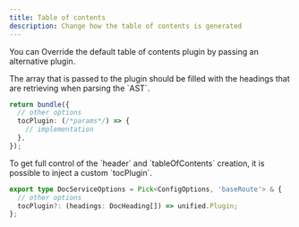 ```yaml
---
title: Table of contents
description: Change how the table of contents is generated
---
```


You can Override the default table of contents plugin by passing an alternative plugin.

<Info>
  The array that is passed to the plugin should be filled with the headings that
  are retrieving when parsing the `AST`.
</Info>

```ts {4} showLineNumbers
return bundle({
  // other options
  tocPlugin: (/*params*/) => {
    // implementation
  },
});
```

<Info>
  To get full control of the `header` and `tableOfContents` creation, it is
  possible to inject a custom `tocPlugin`.
</Info>

```ts {2} showLineNumbers
export type DocServiceOptions = Pick<ConfigOptions, 'baseRoute'> & {
  // other options
  tocPlugin?: (headings: DocHeading[]) => unified.Plugin;
};
```
